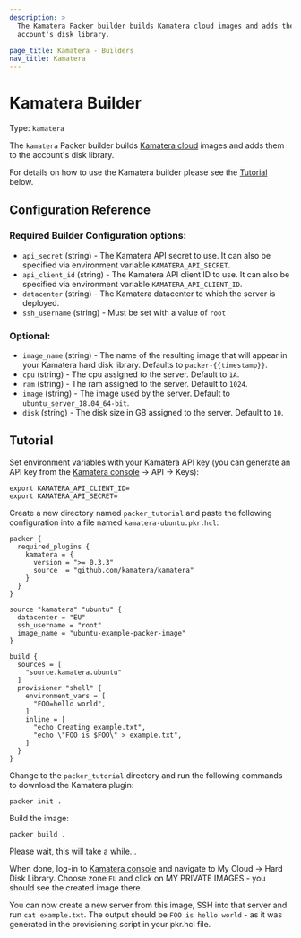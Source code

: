 ```yaml
---
description: >
  The Kamatera Packer builder builds Kamatera cloud images and adds them to the
  account's disk library.

page_title: Kamatera - Builders
nav_title: Kamatera
---
```


# Kamatera Builder

Type: `kamatera`

The `kamatera` Packer builder builds [Kamatera cloud](https://www.kamatera.com/express/compute/)
images and adds them to the account's disk library.

For details on how to use the Kamatera builder please see the [Tutorial](#tutorial) below.

## Configuration Reference

### Required Builder Configuration options:

- `api_secret` (string) - The Kamatera API secret to use. It can also be specified via environment variable `KAMATERA_API_SECRET`.
- `api_client_id` (string) - The Kamatera API client ID to use. It can also be specified via environment variable `KAMATERA_API_CLIENT_ID`.
- `datacenter` (string) - The Kamatera datacenter to which the server is deployed.
- `ssh_username` (string) - Must be set with a value of `root`

### Optional:

- `image_name` (string) - The name of the resulting image that will appear in your Kamatera hard disk library. Defaults to `packer-{{timestamp}}`.
- `cpu` (string) - The cpu assigned to the server. Default to `1A`.
- `ram` (string) - The ram assigned to the server. Default to `1024`.
- `image` (string) - The image used by the server. Default to `ubuntu_server_18.04_64-bit`.
- `disk` (string) - The disk size in GB assigned to the server. Default to `10`.

## Tutorial

Set environment variables with your Kamatera API key (you can generate an API key from the [Kamatera console](https://console.kamatera.com) -> API -> Keys):

```shell
export KAMATERA_API_CLIENT_ID=
export KAMATERA_API_SECRET=
```

Create a new directory named `packer_tutorial` and paste the following configuration into a file named `kamatera-ubuntu.pkr.hcl`:

```hcl
packer {
  required_plugins {
    kamatera = {
      version = ">= 0.3.3"
      source  = "github.com/kamatera/kamatera"
    }
  }
}

source "kamatera" "ubuntu" {
  datacenter = "EU"
  ssh_username = "root"
  image_name = "ubuntu-example-packer-image"
}

build {
  sources = [
    "source.kamatera.ubuntu"
  ]
  provisioner "shell" {
    environment_vars = [
      "FOO=hello world",
    ]
    inline = [
      "echo Creating example.txt",
      "echo \"FOO is $FOO\" > example.txt",
    ]
  }
}
```

Change to the `packer_tutorial` directory and run the following commands to download the Kamatera plugin:

```shell
packer init .
```

Build the image:

```shell
packer build .
```

Please wait, this will take a while...

When done, log-in to [Kamatera console](https://console.kamatera.com) and navigate to My Cloud -> Hard Disk Library.
Choose zone `EU` and click on MY PRIVATE IMAGES - you should see the created image there.

You can now create a new server from this image, SSH into that server and run `cat example.txt`.
The output should be `FOO is hello world` - as it was generated in the provisioning script in your pkr.hcl file.
